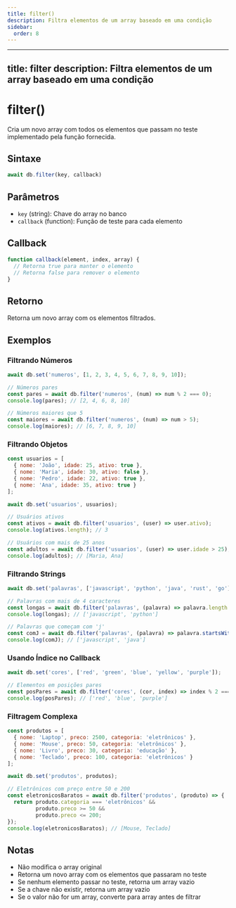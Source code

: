 ```yaml
---
title: filter()
description: Filtra elementos de um array baseado em uma condição
sidebar:
  order: 8
---
```


---
title: filter
description: Filtra elementos de um array baseado em uma condição
---

# filter()

Cria um novo array com todos os elementos que passam no teste implementado pela função fornecida.

## Sintaxe

```javascript
await db.filter(key, callback)
```

## Parâmetros

- `key` (string): Chave do array no banco
- `callback` (function): Função de teste para cada elemento

## Callback

```javascript
function callback(element, index, array) {
  // Retorna true para manter o elemento
  // Retorna false para remover o elemento
}
```

## Retorno

Retorna um novo array com os elementos filtrados.

## Exemplos

### Filtrando Números

```javascript
await db.set('numeros', [1, 2, 3, 4, 5, 6, 7, 8, 9, 10]);

// Números pares
const pares = await db.filter('numeros', (num) => num % 2 === 0);
console.log(pares); // [2, 4, 6, 8, 10]

// Números maiores que 5
const maiores = await db.filter('numeros', (num) => num > 5);
console.log(maiores); // [6, 7, 8, 9, 10]
```

### Filtrando Objetos

```javascript
const usuarios = [
  { nome: 'João', idade: 25, ativo: true },
  { nome: 'Maria', idade: 30, ativo: false },
  { nome: 'Pedro', idade: 22, ativo: true },
  { nome: 'Ana', idade: 35, ativo: true }
];

await db.set('usuarios', usuarios);

// Usuários ativos
const ativos = await db.filter('usuarios', (user) => user.ativo);
console.log(ativos.length); // 3

// Usuários com mais de 25 anos
const adultos = await db.filter('usuarios', (user) => user.idade > 25);
console.log(adultos); // [Maria, Ana]
```

### Filtrando Strings

```javascript
await db.set('palavras', ['javascript', 'python', 'java', 'rust', 'go']);

// Palavras com mais de 4 caracteres
const longas = await db.filter('palavras', (palavra) => palavra.length > 4);
console.log(longas); // ['javascript', 'python']

// Palavras que começam com 'j'
const comJ = await db.filter('palavras', (palavra) => palavra.startsWith('j'));
console.log(comJ); // ['javascript', 'java']
```

### Usando Índice no Callback

```javascript
await db.set('cores', ['red', 'green', 'blue', 'yellow', 'purple']);

// Elementos em posições pares
const posPares = await db.filter('cores', (cor, index) => index % 2 === 0);
console.log(posPares); // ['red', 'blue', 'purple']
```

### Filtragem Complexa

```javascript
const produtos = [
  { nome: 'Laptop', preco: 2500, categoria: 'eletrônicos' },
  { nome: 'Mouse', preco: 50, categoria: 'eletrônicos' },
  { nome: 'Livro', preco: 30, categoria: 'educação' },
  { nome: 'Teclado', preco: 100, categoria: 'eletrônicos' }
];

await db.set('produtos', produtos);

// Eletrônicos com preço entre 50 e 200
const eletronicosBaratos = await db.filter('produtos', (produto) => {
  return produto.categoria === 'eletrônicos' && 
         produto.preco >= 50 && 
         produto.preco <= 200;
});
console.log(eletronicosBaratos); // [Mouse, Teclado]
```

## Notas

- Não modifica o array original
- Retorna um novo array com os elementos que passaram no teste
- Se nenhum elemento passar no teste, retorna um array vazio
- Se a chave não existir, retorna um array vazio
- Se o valor não for um array, converte para array antes de filtrar